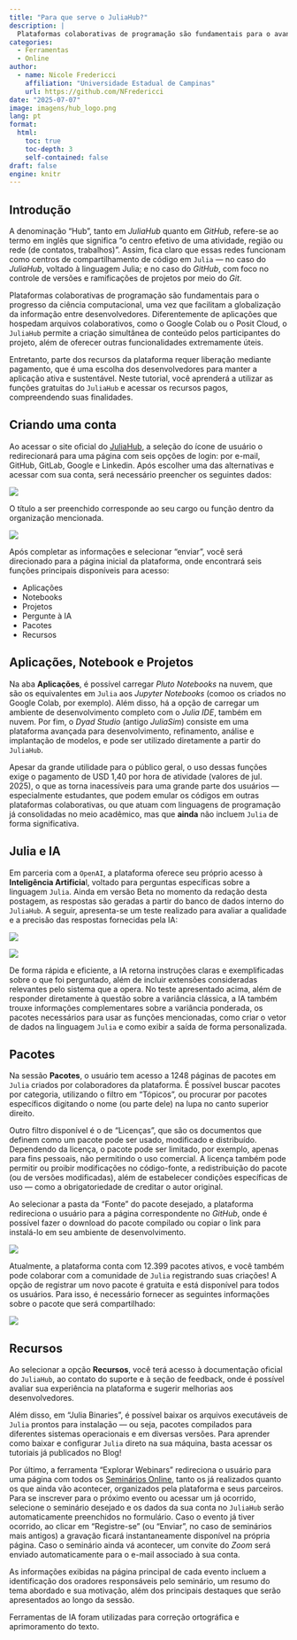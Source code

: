 ---
title: "Para que serve o JuliaHub?"
description: |
  Plataformas colaborativas de programação são fundamentais para o avanço da ciência computacional, pois facilitam a globalização da informação entre desenvolvedores. Se você deseja compartilhar projetos em `Julia` e se manter atualizado sobre as novidades da linguagem, aprenda neste tutorial como utilizar o JuliaHub.
categories:
  - Ferramentas
  - Online
author:
  - name: Nicole Fredericci
    affiliation: "Universidade Estadual de Campinas"
    url: https://github.com/NFredericci
date: "2025-07-07"
image: imagens/hub_logo.png
lang: pt
format:
  html:
    toc: true
    toc-depth: 3
    self-contained: false
draft: false
engine: knitr
---

## Introdução

::: justify
A denominação "Hub", tanto em *JuliaHub* quanto em *GitHub*, refere-se ao termo em inglês que significa "o centro efetivo de uma atividade, região ou rede (de contatos, trabalhos)". Assim, fica claro que essas redes funcionam como centros de compartilhamento de código em `Julia` — no caso do *JuliaHub*, voltado à linguagem Julia; e no caso do *GitHub*, com foco no controle de versões e ramificações de projetos por meio do *Git*.

Plataformas colaborativas de programação são fundamentais para o progresso da ciência computacional, uma vez que facilitam a globalização da informação entre desenvolvedores. Diferentemente de aplicações que hospedam arquivos colaborativos, como o Google Colab ou o Posit Cloud, o `JuliaHub` permite a criação simultânea de conteúdo pelos participantes do projeto, além de oferecer outras funcionalidades extremamente úteis.

Entretanto, parte dos recursos da plataforma requer liberação mediante pagamento, que é uma escolha dos desenvolvedores para manter a aplicação ativa e sustentável. Neste tutorial, você aprenderá a utilizar as funções gratuitas do `JuliaHub` e acessar os recursos pagos, compreendendo suas finalidades.
:::

## Criando uma conta

::: justify
Ao acessar o site oficial do [JuliaHub](https://juliahub.com/), a seleção do ícone de usuário  o redirecionará para uma página com seis opções de login: por e-mail, GitHub, GitLab, Google e Linkedin. Após escolher uma das alternativas e acessar com sua conta, será necessário preencher os seguintes dados: 
:::

![](imagens/fill_1.png){fig-align="center"}

::: justify
O título a ser preenchido corresponde ao seu cargo ou função dentro da organização mencionada.
:::

![](imagens/fill_2.png){fig-align="center"}

::: justify
Após completar as informações e selecionar "enviar", você será direcionado para a página inicial da plataforma, onde encontrará seis funções principais disponíveis para acesso:

- Aplicações
- Notebooks
- Projetos
- Pergunte à IA
- Pacotes
- Recursos
:::

## Aplicações, Notebook e Projetos

::: justify
Na aba **Aplicações**, é possível carregar *Pluto Notebooks* na nuvem, que são os equivalentes em `Julia` aos *Jupyter Notebooks* (comoo os criados no Google Colab, por exemplo). Além disso, há a opção de carregar um ambiente de desenvolvimento completo com o *Julia IDE*, também em nuvem. Por fim, o *Dyad Studio* (antigo *JuliaSim*) consiste em uma plataforma avançada para desenvolvimento, refinamento, análise e implantação de modelos, e pode ser utilizado diretamente a partir do `JuliaHub`.

Apesar da grande utilidade para o público geral, o uso dessas funções exige o pagamento de USD 1,40 por hora de atividade (valores de jul. 2025), o que as torna inacessíveis para uma grande parte dos usuários — especialmente estudantes, que podem emular os códigos em outras plataformas colaborativas, ou que atuam com linguagens de programação já consolidadas no meio acadêmico, mas que **ainda** não incluem `Julia` de forma significativa.
:::

## Julia e IA

::: justify
Em parceria com a `OpenAI`, a plataforma oferece seu próprio acesso à **Inteligência Artificia**l, voltado para perguntas específicas sobre a linguagem `Julia`. Ainda em versão Beta no momento da redação desta postagem, as respostas são geradas a partir do banco de dados interno do `JuliaHub`. A seguir, apresenta-se um teste realizado para avaliar a qualidade e a precisão das respostas fornecidas pela IA:
:::

![](imagens/var1.png){fig-align="center"}

![](imagens/var2.png){fig-align="center"}

::: justify
De forma rápida e eficiente, a IA retorna instruções claras e exemplificadas sobre o que foi perguntado, além de incluir extensões consideradas relevantes pelo sistema que a opera. No teste apresentado acima, além de responder diretamente à questão sobre a variância clássica, a IA também trouxe informações complementares sobre a variância ponderada, os pacotes necessários para usar as funções mencionadas, como criar o vetor de dados na linguagem `Julia` e como exibir a saída de forma personalizada.
:::

## Pacotes

::: justify
Na sessão **Pacotes**, o usuário tem acesso a 1248 páginas de pacotes em `Julia` criados por colaboradores da plataforma. É possível buscar pacotes por categoria, utilizando o filtro em "Tópicos", ou procurar por pacotes específicos digitando o nome (ou parte dele) na lupa no canto superior direito. 

Outro filtro disponível é o de "Licenças", que são os documentos que definem como um pacote pode ser usado, modificado e distribuído. Dependendo da licença, o pacote pode ser limitado, por exemplo,  apenas para fins pessoais, não permitindo o uso comercial. A licença também pode permitir ou proibir modificações no código-fonte, a redistribuição do pacote (ou de versões modificadas), além de estabelecer condições específicas de uso — como a obrigatoriedade de creditar o autor original.

Ao selecionar a pasta da "Fonte" do pacote desejado, a plataforma redireciona o usuário para a página correspondente no *GitHub*, onde é possível fazer o download do pacote compilado ou copiar o link para instalá-lo em seu ambiente de desenvolvimento. 
:::

![](imagens/pacotes.png){fig-align="center"}

::: justify
Atualmente, a plataforma conta com 12.399 pacotes ativos, e você também pode colaborar com a comunidade de `Julia` registrando suas criações! A opção de registrar um novo pacote é gratuita e está disponível para todos os usuários. Para isso, é necessário fornecer as seguintes informações sobre o pacote que será compartilhado:
:::

![](imagens/registro.png){fig-align="center"}

## Recursos

::: justify
Ao selecionar a opção **Recursos**, você terá acesso à documentação oficial do `JuliaHub`, ao contato do suporte e à seção de feedback, onde é possível avaliar sua experiência na plataforma e sugerir melhorias aos desenvolvedores. 

Além disso, em "Julia Binaries", é possível baixar os arquivos executáveis de `Julia` prontos para instalação — ou seja, pacotes compilados para diferentes sistemas operacionais e em diversas versões. Para aprender como baixar e configurar `Julia` direto na sua máquina, basta acessar os tutoriais já publicados no Blog!

Por último, a ferramenta "Explorar Webinars" redireciona o usuário para uma página com todos os [Seminários Online](https://info.juliahub.com/company/resources), tanto os já realizados quanto os que ainda vão acontecer, organizados pela plataforma e seus parceiros. Para se inscrever para o próximo evento ou acessar um já ocorrido, selecione o seminário desejado e os dados da sua conta no `JuliaHub` serão automaticamente preenchidos no formulário. Caso o evento já tiver ocorrido, ao clicar em "Registre-se" (ou "Enviar", no caso de seminários mais antigos) a gravação ficará instantaneamente disponível na própria página. Caso o seminário ainda vá acontecer, um convite do *Zoom* será enviado automaticamente para o e-mail associado à sua conta. 

As informações exibidas na página principal de cada evento incluem a identificação dos oradores responsáveis pelo seminário, um resumo do tema abordado e sua motivação, além dos principais destaques que serão apresentados ao longo da sessão. 
:::

::: {.callout-note} 
Ferramentas de IA foram utilizadas para correção ortográfica e aprimoramento do texto.
:::







